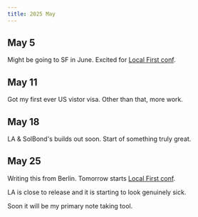```yaml
---
title: 2025 May
---
```


## May 5

Might be going to SF in June. Excited for [Local First conf](https://localfirstconf.com).

## May 11

Got my first ever US vistor visa. Other than that, more work.

## May 18

LA & SolBond's builds out soon. Start of something truly great.

## May 25

Writing this from Berlin. Tomorrow starts [Local First conf](https://www.localfirstconf.com).

LA is close to release and it is starting to look genuinely sick.

Soon it will be my primary note taking tool.
